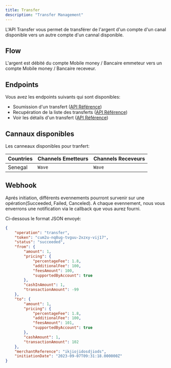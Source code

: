 ```yaml
---
title: Transfer
description: "Transfer Management"
---
```


L'API Transfer vous permet de transférer de l'argent d'un compte d'un canal disponible vers un autre compte d'un cannal disponible.

## Flow

L'argent est débité du compte Mobile money / Bancaire emmeteur vers un compte Mobile money / Bancaire receveur.

## Endpoints

Vous avez les endpoints suivants qui sont disponibles:

- Soumission d'un transfert ([API Référence](https://auth.paayoor.com/register))
- Recupération de la liste des transferts ([API Référence](https://auth.paayoor.com/register))
- Voir les détails d'un transfert ([API Référence](https://auth.paayoor.com/register))

## Cannaux disponibles

Les canneaux disponibles pour tranfert:

| Countries | Channels Emetteurs                  | Channels Receveurs                  | 
| --------- | ----------------------------------- | ----------------------------------- |
| Senegal   |  `Wave`                             |  `Wave`                             |

## Webhook

Aprés initiation, différents evennements pourront survenir sur une opération(Succeeded, Failed, Canceled). 
A chaque evennement, nous vous enverrons une notification via le callback que vous aurez fourni.

Ci-dessous le format JSON envoyé:

```json
{
    "operation": "transfer",
    "token": "cum2u-nq8ug-tvguu-2xzxy-vij17",
    "status": "succeeded",
    "from": {
        "amount": 1,
        "pricing": {
            "percentageFee": 1.8,
            "additionalFee": 100,
            "feesAmount": 100,
            "supportedByAccount": true
        },
        "cashInAmount": 1,
        "transactionAmount": -99
    },
    "to": {
        "amount": 1,
        "pricing": {
            "percentageFee": 1.8,
            "additionalFee": 100,
            "feesAmount": 101,
            "supportedByAccount": true
        },
        "cashAmount": 1,
        "transactionAmount": 102
    },
    "merchantReference": "ikjiojidosdjiods",
    "initiationDate": "2023-09-07T09:31:18.000000Z"
}
```

